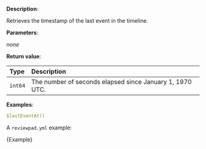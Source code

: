 
**Description**:

Retrieves the timestamp of the last event in the timeline.

**Parameters**:

_none_

**Return value**:

| Type    | Description                                              |
| :------ | :------------------------------------------------------- |
| `int64` | The number of seconds elapsed since January 1, 1970 UTC. |

**Examples**:

```yml
$lastEventAt()
```

A `reviewpad.yml` example:

<CodeBlock language="yml">{Example}</CodeBlock>

